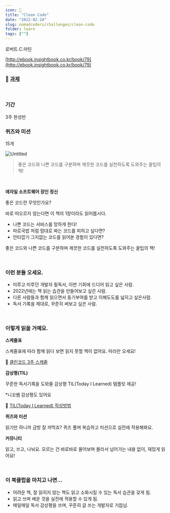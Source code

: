```yaml
---
icon: 📙
title: "Clean Code"
date: "2022-02-24"
slug: nomadcoders/challenges/clean-code
folder: learn
tags: [""]
---
```


로버트.C.마틴

[http://ebook.insightbook.co.kr/book/79](http://ebook.insightbook.co.kr/book/79)

### 📮 [과제](https://www.notion.so/5bd6e1d9f81443178b702b91d1c80902)

<br />

### 기간

3주 완성반

### 퀴즈와 미션

15개

![Untitled](http://ebook.insightbook.co.kr/system/m/original/79.jpg?1597055041)

> 좋은 코드와 나쁜 코드를 구분하며 깨끗한 코드를 실천하도록 도와주는 꿀팁의 책!

<br />

**애자일 소프트웨어 장인 정신**

좋은 코드란 무엇인가요? 

바로 떠오르지 않는다면 이 책의 1장이라도 읽어봅시다.

- 나쁜 코드는 서비스를 망하게 한다!
- 따로국밥 처럼 맘대로 짜는 코드를 피하고 싶다면?
- 안타깝기 그지없는 코드를 읽어본 경험이 있다면?

좋은 코드와 나쁜 코드를 구분하며 깨끗한 코드를 실천하도록 도와주는 꿀팁의 책!

<br />

### 이런 분들 오세요.

- 미루고 미루던 개발자 필독서, 이번 기회에 드디어 읽고 싶은 사람.
- 2022년에는 책 읽는 습관을 만들어보고 싶은 사람.
- 다른 사람들과 함께 읽으면서 동기부여를 받고 이해도도를 넓히고 싶은사람.
- 독서 기록을 제대로, 꾸준히 써보고 싶은 사람.

<br />

### 이렇게 읽을 거예요.

**스케줄표**

스케줄표에 따라 함께 읽다 보면 읽지 못할 책이 없어요. 따라만 오세요!

📖 [클린코드 3주 스캐줄](https://www.notion.so/3-28e8f433e5ce44939e3e04b024735a36)

**감상평(TIL)**

꾸준한 독서기록을 도와줄 감상평 TIL(Today I Learned) 템플릿 제공!

*니꼬쌤 감상평도 있어요

📖 [TIL(Today I Learned) 작성방법](https://www.notion.so/TIL-Today-I-Learned-b44c009377c740a399f17242e0c1a139)

**퀴즈와 미션**

읽기만 하니까 금방 잘 까먹죠? 퀴즈 풀며 복습하고 미션으로 실전에 적용해봐요.

**커뮤니티**

읽고, 쓰고, 나눠요. 모르는 건 바로바로 물어보며 몰라서 넘어가는 내용 없이, 재밌게 읽어요!

<br />

### 이 북클럽을 마치고 나면...

- 어려운 책, 잘 읽히지 않는 책도 읽고 소화시킬 수 있는 독서 습관을 갖게 됨.
- 읽고 쓰며 배운 것을 실전에 적용할 수 있게 됨.
- 매일매일 독서 감상평을 쓰며, 꾸준히 글 쓰는 개발자로 거듭남.
